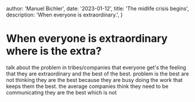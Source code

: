
  author: 'Manuel Bichler',
  date: '2023-01-12',
  title: 'The midlife crisis begins',
  description: 'When everyone is extraordinary.',
}


# When everyone is extraordinary where is the extra?

talk about the problem in tribes/companies that everyone get's the feeling that they are extraordinary and the best of the best.
problem is the best are not thinking they are the best because they are busy doing the work that keeps them the best.
the average companies think they need to be communicating they are the best which is not
